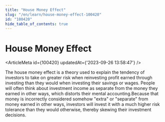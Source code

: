 ```yaml
---
title: "House Money Effect"
slug: "/en/learn/house-money-effect-100420"
id: "100420"
hide_table_of_contents: true
---
```



# House Money Effect

<ArticleMeta id={100420} updatedAt={'2023-09-26 13:58:47'} />
<div className='border-solid border-b border-t-0 my-4 border-[var(--ifm-color-gray-300)]' />

The house money effect is a theory used to explain the tendency of investors to take on greater risk when reinvesting profit earned through investing than they would when investing their savings or wages. People will often think about investment income as separate from the money they earned in other ways, which distorts their mental accounting.Because that money is incorrectly considered somehow "extra" or "separate" from money earned in other ways, investors will invest it with a much higher risk tolerance than they would otherwise, thereby skewing their investment decisions.

